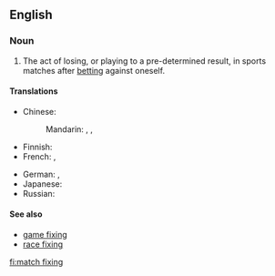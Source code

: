 ==English==
{{wikipedia}}

===Noun===
{{en-noun|-|head=[[match]] [[fixing]]}}

# {{sports}} The act of losing, or playing to a pre-determined result, in sports matches after [[betting]] against oneself.

====Translations====
{{trans-top|the act of losing, or playing to a pre-determined result}}
* Chinese:
*: Mandarin: {{t|cmn|假球|tr=jiǎqiú|sc=Hani}}, {{t|cmn|造馬|sc=Hani}}, {{t|cmn|造马|tr=zàomǎ|sc=Hani}}
* Finnish: {{t-|fi|sopupelaaminen}}
* French: {{t-|fr|match arrangé|m}}, {{t-|fr|match truqué|m}}
{{trans-mid}}
* German: {{t-|de|Match-Fixing|n}}, {{t-|de|Spielmanipulation|f|p|alt=Spielmanipulationen}}
* Japanese: {{t+|ja|八百長|tr=やおちょう, yaochō|sc=Jpan}}
* Russian: {{t-|ru|договорной матч|m|tr=dogovornój matč|sc=Cyrl}}
{{trans-bottom}}

====See also====
* [[game fixing]]
* [[race fixing]]

[[fi:match fixing]]